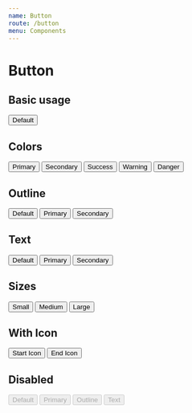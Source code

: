 ```yaml
---
name: Button
route: /button
menu: Components
---
```



# Button

## Basic usage

<Playground>
  <Button>Default</Button>
</Playground>

## Colors

<Playground>
  <Button color="primary" mr={4}>Primary</Button>
  <Button color="secondary" mr={4}>Secondary</Button>
  <Button color="success" mr={4}>Success</Button>
  <Button color="warning" mr={4}>Warning</Button>
  <Button color="danger" mr={4}>Danger</Button>
</Playground>

## Outline

<Playground>
  <Button variant="outline" mr={4}>Default</Button>
  <Button color="primary" variant="outline" mr={4}>Primary</Button>
  <Button color="secondary" variant="outline">Secondary</Button>
</Playground>

## Text

<Playground>
  <Button variant="text" mr={4}>Default</Button>
  <Button color="primary" variant="text" mr={4}>Primary</Button>
  <Button color="secondary" variant="text">Secondary</Button>
</Playground>

## Sizes

<Playground>
  <Button color="primary" size="sm" mr={4}>Small</Button>
  <Button color="primary" size="md" mr={4}>Medium</Button>
  <Button color="primary" size="lg">Large</Button>
</Playground>

## With Icon

<Playground>
  <Button color="primary" startIcon="local_grocery_store" mr={4}>Start Icon</Button>
  <Button color="primary" variant="outline" endIcon="local_grocery_store">End Icon</Button>
</Playground>

## Disabled 

<Playground>
  <Button disabled mr={4}>Default</Button>
  <Button color="primary" disabled mr={4}>Primary</Button>
  <Button color="primary" variant="outline" disabled mr={4}>Outline</Button>
  <Button color="primary" variant="text" disabled>Text</Button>
</Playground>
